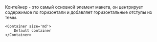 
Контейнер - это самый основной элемент макета,
он центрирует содержимое по горизонтали и добавляет горизонтальные отступы из темы.

```tsx live
<Container size='md'>
    Default container
</Container>
```
